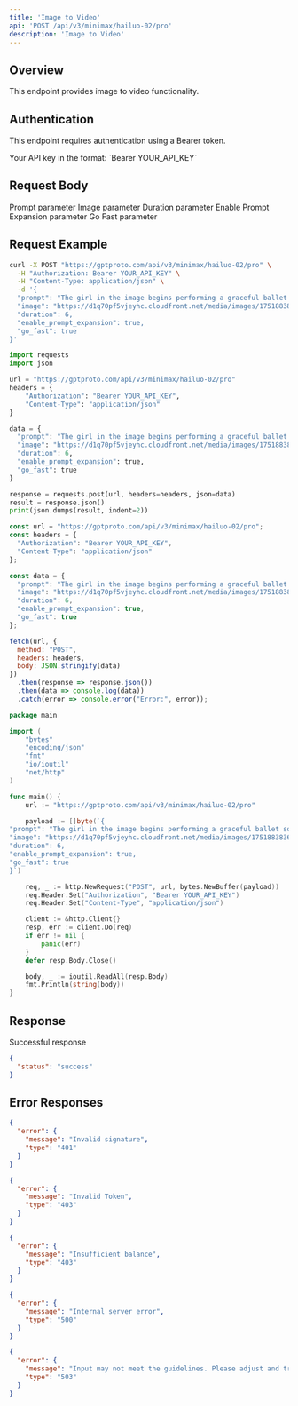 ```yaml
---
title: 'Image to Video'
api: 'POST /api/v3/minimax/hailuo-02/pro'
description: 'Image to Video'
---
```


## Overview

This endpoint provides image to video functionality.

## Authentication

This endpoint requires authentication using a Bearer token.

<ParamField header="Authorization" type="string" required default="sk-***********">
  Your API key in the format: `Bearer YOUR_API_KEY`
</ParamField>

## Request Body

<ParamField body="prompt" type="string" required default="The girl in the image begins performing a graceful ballet solo on a grand theater stage, she twirls and lifts one leg into an arabesque, soft spotlight follows her every move, cinematic lighting, slow camera pan from left to right, elegant and fluid motion">
  Prompt parameter
</ParamField>

<ParamField body="image" type="string"  default="https://d1q70pf5vjeyhc.cloudfront.net/media/images/1751883836278138425_vVeazvso.jpeg">
  Image parameter
</ParamField>

<ParamField body="duration" type="integer"  default="6">
  Duration parameter
</ParamField>

<ParamField body="enable_prompt_expansion" type="boolean"  default="true">
  Enable Prompt Expansion parameter
</ParamField>

<ParamField body="go_fast" type="boolean"  default="true">
  Go Fast parameter
</ParamField>

## Request Example

<CodeGroup>

```bash cURL
curl -X POST "https://gptproto.com/api/v3/minimax/hailuo-02/pro" \
  -H "Authorization: Bearer YOUR_API_KEY" \
  -H "Content-Type: application/json" \
  -d '{
  "prompt": "The girl in the image begins performing a graceful ballet solo on a grand theater stage, she twirls and lifts one leg into an arabesque, soft spotlight follows her every move, cinematic lighting, slow camera pan from left to right, elegant and fluid motion",
  "image": "https://d1q70pf5vjeyhc.cloudfront.net/media/images/1751883836278138425_vVeazvso.jpeg",
  "duration": 6,
  "enable_prompt_expansion": true,
  "go_fast": true
}'
```

```python Python
import requests
import json

url = "https://gptproto.com/api/v3/minimax/hailuo-02/pro"
headers = {
    "Authorization": "Bearer YOUR_API_KEY",
    "Content-Type": "application/json"
}

data = {
  "prompt": "The girl in the image begins performing a graceful ballet solo on a grand theater stage, she twirls and lifts one leg into an arabesque, soft spotlight follows her every move, cinematic lighting, slow camera pan from left to right, elegant and fluid motion",
  "image": "https://d1q70pf5vjeyhc.cloudfront.net/media/images/1751883836278138425_vVeazvso.jpeg",
  "duration": 6,
  "enable_prompt_expansion": true,
  "go_fast": true
}

response = requests.post(url, headers=headers, json=data)
result = response.json()
print(json.dumps(result, indent=2))
```

```javascript JavaScript
const url = "https://gptproto.com/api/v3/minimax/hailuo-02/pro";
const headers = {
  "Authorization": "Bearer YOUR_API_KEY",
  "Content-Type": "application/json"
};

const data = {
  "prompt": "The girl in the image begins performing a graceful ballet solo on a grand theater stage, she twirls and lifts one leg into an arabesque, soft spotlight follows her every move, cinematic lighting, slow camera pan from left to right, elegant and fluid motion",
  "image": "https://d1q70pf5vjeyhc.cloudfront.net/media/images/1751883836278138425_vVeazvso.jpeg",
  "duration": 6,
  "enable_prompt_expansion": true,
  "go_fast": true
};

fetch(url, {
  method: "POST",
  headers: headers,
  body: JSON.stringify(data)
})
  .then(response => response.json())
  .then(data => console.log(data))
  .catch(error => console.error("Error:", error));
```

```go Go
package main

import (
    "bytes"
    "encoding/json"
    "fmt"
    "io/ioutil"
    "net/http"
)

func main() {
    url := "https://gptproto.com/api/v3/minimax/hailuo-02/pro"

    payload := []byte(`{
"prompt": "The girl in the image begins performing a graceful ballet solo on a grand theater stage, she twirls and lifts one leg into an arabesque, soft spotlight follows her every move, cinematic lighting, slow camera pan from left to right, elegant and fluid motion",
"image": "https://d1q70pf5vjeyhc.cloudfront.net/media/images/1751883836278138425_vVeazvso.jpeg",
"duration": 6,
"enable_prompt_expansion": true,
"go_fast": true
}`)

    req, _ := http.NewRequest("POST", url, bytes.NewBuffer(payload))
    req.Header.Set("Authorization", "Bearer YOUR_API_KEY")
    req.Header.Set("Content-Type", "application/json")

    client := &http.Client{}
    resp, err := client.Do(req)
    if err != nil {
        panic(err)
    }
    defer resp.Body.Close()

    body, _ := ioutil.ReadAll(resp.Body)
    fmt.Println(string(body))
}
```

</CodeGroup>

## Response

<ResponseField name="Success" type="200">
  Successful response

```json
{
  "status": "success"
}
```
</ResponseField>

## Error Responses

<ResponseExample>

```json 401 - Invalid signature
{
  "error": {
    "message": "Invalid signature",
    "type": "401"
  }
}
```

```json 403 - Invalid Token
{
  "error": {
    "message": "Invalid Token",
    "type": "403"
  }
}
```

```json 403 - Insufficient balance
{
  "error": {
    "message": "Insufficient balance",
    "type": "403"
  }
}
```

```json 500 - Internal server error
{
  "error": {
    "message": "Internal server error",
    "type": "500"
  }
}
```

```json 503 - Content policy violation
{
  "error": {
    "message": "Input may not meet the guidelines. Please adjust and try again.",
    "type": "503"
  }
}
```

</ResponseExample>

